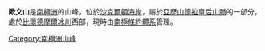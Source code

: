 {{unreferenced|time=2020-02-09T09:59:47+00:00}}
{{coord|83|44|S|169|50|E|display=title}}

'''歐文山'''是[[南極洲|南極洲]]的山峰，位於[[沙克爾頓海岸|沙克爾頓海岸]]，屬於[[亞歷山德拉皇后山脈|亞歷山德拉皇后山脈]]的一部分，處於[[比爾德摩爾冰川|比爾德摩爾冰川]]西部，現時由[[南極條約體系|南極條約體系]]管理。

{{DEFAULTSORT:Owen Hills}}
[[Category:南極洲山峰|Category:南極洲山峰]]


{{ShackletonCoast-geo-stub}}